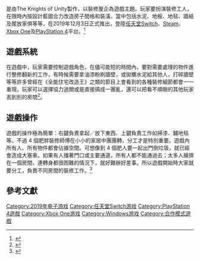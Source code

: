 {{Vgname|分手裝修|en=Tools Up!}}是由The Knights of Unity製作，以裝修屋企為遊戲主題。玩家要扮演裝修工人，在限時內按設計藍圖合力改造房子間格和裝潢，當中包括水泥、地板、地毯、牆紙及擺放家俱等等，在2019年12月3日正式推出，登陸[[任天堂Switch|任天堂Switch]]、[[Steam|Steam]]、[[Xbox_One|Xbox One]]及[[PlayStation_4|PlayStation 4]]平台。<ref>{{cite web |author1=U生活 |title=【Switch】考驗友情新Game《Tools Up!》12月推出！4人合作裝修屋企玩到崩潰 |url=https://hk.ulifestyle.com.hk/topic/detail/207653/switch-%E8%80%83%E9%A9%97%E5%8F%8B%E6%83%85%E6%96%B0game-tools-up-12%E6%9C%88%E6%8E%A8%E5%87%BA-4%E4%BA%BA%E5%90%88%E4%BD%9C%E8%A3%9D%E4%BF%AE%E5%B1%8B%E4%BC%81%E7%8E%A9%E5%88%B0%E5%B4%A9%E6%BD%B0/1 |website=U生活 |accessdate=2019-11-20}}</ref>

==遊戲系統==
在遊戲中，玩家需要控制遊戲角色，在儘可能短的時間內，要對需要處理的物件進行整修翻新的工作，有時候需要拿油漆粉刷牆壁，或拋擲水泥給其他人，打碎牆壁等等許多曾經在《全能住宅改造王》之類的節目上會看到的各種裝修細節都會一一重現，玩家可以選擇協力過關或是直接搞成一團亂，還可以把看不順眼的其他玩家丟到別的房間<ref>{{cite web |author1=gamebase |title=【Tools Up!】裝修版Overcooked上架再考驗友情　即刻約齊人拆屋 |url=https://www.hk01.com/%E9%81%8A%E6%88%B2%E5%8B%95%E6%BC%AB/398288/tools-up-%E8%A3%9D%E4%BF%AE%E7%89%88overcooked%E4%B8%8A%E6%9E%B6%E5%86%8D%E8%80%83%E9%A9%97%E5%8F%8B%E6%83%85-%E5%8D%B3%E5%88%BB%E7%B4%84%E9%BD%8A%E4%BA%BA%E6%8B%86%E5%B1%8B |website=香港01 |access-date=2021-02-11 |archive-date=2021-07-17 |archive-url=https://web.archive.org/web/20210717031447/https://www.hk01.com/%E9%81%8A%E6%88%B2%E5%8B%95%E6%BC%AB/398288/tools-up-%E8%A3%9D%E4%BF%AE%E7%89%88overcooked%E4%B8%8A%E6%9E%B6%E5%86%8D%E8%80%83%E9%A9%97%E5%8F%8B%E6%83%85-%E5%8D%B3%E5%88%BB%E7%B4%84%E9%BD%8A%E4%BA%BA%E6%8B%86%E5%B1%8B |dead-url=no }}</ref>。

==遊戲操作==
遊戲的操作極為簡單：右鍵負責拿起／放下東西、上鍵負責工作如掃漆、鋪地毯等。不過 4 個肥胖裝修師傅在小小的家居中團團轉，分工才是特別重要。遊戲內所有人、所有物件都會佔據空間。可想像到 4 個肥人要一起出門倒垃圾，就已經會造成大塞車。如果有人擋著門口或主要通道，所有人都不能通過去；太多人擁擠在一個房間，連轉身都很困難的情況下，就好難辦好差事。所以遊戲開始時大家就要分工，負責不同房間的裝修工作。<ref>{{cite web |title=《Tools Up!》4人合作裝修　嘈交勁過《Overcooked!》？ |url=https://unwire.hk/2019/12/06/toolsupswitch/game-channel/game-review/ |website=unwire.hk |access-date=2021-02-11 |archive-date=2020-10-01 |archive-url=https://web.archive.org/web/20201001161153/https://unwire.hk/2019/12/06/toolsupswitch/game-channel/game-review/ |dead-url=no }}</ref>

==參考文獻==
{{DEFAULTSORT:Tools Up!}}
[[Category:2019年电子游戏|Category:2019年电子游戏]]
[[Category:任天堂Switch游戏|Category:任天堂Switch游戏]]
[[Category:PlayStation_4遊戲|Category:PlayStation 4遊戲]]
[[Category:Xbox_One游戏|Category:Xbox One游戏]]
[[Category:Windows游戏|Category:Windows游戏]]
[[Category:合作模式遊戲|Category:合作模式遊戲]]